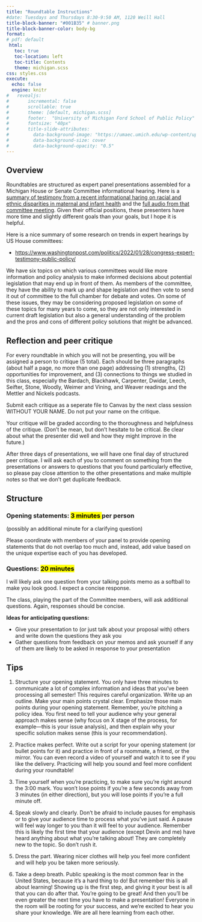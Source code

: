```yaml
---
title: "Roundtable Instructions"
#date: Tuesdays and Thursdays 8:30-9:50 AM, 1120 Weill Hall
title-block-banner: "#001B35" # banner.png
title-block-banner-color: body-bg
format:
# pdf: default
 html:
   toc: true
   toc-location: left
   toc-title: Contents
   theme: michigan.scss
css: styles.css
execute:
  echo: false
  engine: knitr
#   revealjs:
#       incremental: false  
#       scrollable: true
#       theme: [default, michigan.scss]
#       footer:  "University of Michigan Ford School of Public Policy"
#       fontsize: "40px"
#       title-slide-attributes:
#         data-background-image: "https://umaec.umich.edu/wp-content/uploads/2013/10/030630_fordpreferred.jpg"
#         data-background-size: cover
#         data-background-opacity: "0.5"
---
```



## Overview 

Roundtables are structured as expert panel presentations assembled for a Michigan House or Senate Committee informational hearing. Here is a [summary of testimony from a recent informational haring on racial and ethnic disparities in maternal and infant health](https://stateofreform.com/featured/2023/03/michigan-senate-committee-discusses-racial-and-ethnic-disparities-in-maternal-and-infant-health/) and the [full audio from that committee meeting](https://www.senate.michigan.gov/committeeaudio/2023-2024/Health%20Policy/Health-Policy-03-22-2023_1232PM_28_72.mp3). Given their official positions, these presenters have more time and slightly different goals than your goals, but I hope it is helpful. 

Here is a nice summary of some research on trends in expert hearings by US House committees: 

- <https://www.washingtonpost.com/politics/2022/01/28/congress-expert-testimony-public-policy/>

We have six topics on which various committees would like more information and policy analysis to make informed decisions about potential legislation that may end up in front of them. As members of the committee, they have the ability to mark up and shape legislation and then vote to send it out of committee to the full chamber for debate and votes. On some of these issues, they may be considering proposed legislation on some of these topics for many years to come, so they are not only interested in current draft legislation but also a general understanding of the problem and the pros and cons of different policy solutions that might be advanced. 

## Reflection and peer critique 

For every roundtable in which you will not be presenting, you will be assigned a
person to critique (5 total). Each should be three paragraphs (about half a page, no more than one page) addressing (1) strengths,  (2) opportunities for improvement, and (3) connections to things we studied in this class, especially the Bardach, Blackhawk, Carpenter, Dwidar, Leech, Seifter, Stone, Woodly, Weimer and Vining, and Weaver readings and the Mettler and Nickels podcasts. 

Submit each critique as a seperate file to Canvas by the next class session WITHOUT YOUR
NAME. Do not put your name on the critique. 

Your critique will be graded according to
the thoroughness and helpfulness of the critique. (Don't be mean, but don't hesitate to be
critical. Be clear about what the presenter did well and how
they might improve in the future.)

After three days of presentations, we will have one final day of structured peer critique. I will ask each of you to comment on something from the presentations or answers to questions that you found particularly effective, so please pay close attention to the other presentations and make multiple notes so that we don't get duplicate feedback. 


## Structure

### Opening statements: <mark> 3 minutes </mark> per person

(possibly an additional minute for a clarifying question)

Please coordinate with members of your panel to provide opening statements that do not overlap too much and, instead, add value based on the unique expertise each of you has developed. 

### Questions:  <mark> 20 minutes </mark>

I will likely ask one question from your talking points memo as a softball to make you look good. I expect a concise response. 

The class, playing the part of the Committee members, will ask additional questions. Again, responses should be concise. 

 **Ideas for anticipating questions:**

- Give your presentation to (or just talk about your proposal with) others and write down the questions they ask you 
- Gather questions from feedback on your memos and ask yourself if any of them are likely to be asked in response to your presentation

## Tips 

1. Structure your opening statement. You only have three minutes to communicate a lot of complex information and ideas that you've been processing all semester! This requires careful organization. Write up an outline. Make your main points crystal clear. Emphasize those main points during your opening statement. Remember, you're pitching a policy idea. You first need to tell your audience why your general approach makes sense (why focus on X stage of the process, for example—this is your issue analysis), and then explain why your specific solution makes sense (this is your recommendation).

2. Practice makes perfect. Write out a script for your opening statement (or bullet points for it) and practice in front of a roommate, a friend, or the mirror. You can even record a video of yourself and watch it to see if you like the delivery. Practicing will help you sound and feel more confident during your roundtable!

3. Time yourself when you're practicing, to make sure you're right around the 3:00 mark. You won't lose points if you're a few seconds away from 3 minutes (in either direction), but you will lose points if you're a full minute off. 

4. Speak slowly and clearly. Don't be afraid to include pauses for emphasis or to give your audience time to process what you've just said. A pause will feel way longer to you than it will feel to your audience. Remember this is likely the first time that your audience (except Devin and me) have heard anything about what you're talking about! They are completely new to the topic. So don't rush it. 

5. Dress the part. Wearing nicer clothes will help you feel more confident and will help you be taken more seriously.

6. Take a deep breath. Public speaking is the most common fear in the United States, because it's a hard thing to do! But remember this is all about learning! Showing up is the first step, and giving it your best is all that you can do after that. You're going to be great! And then you'll be even greater the next time you have to make a presentation! Everyone in the room will be rooting for your success, and we're excited to hear you share your knowledge. We are all here learning from each other. 
